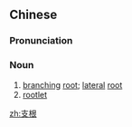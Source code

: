 ==Chinese==
{{zh-forms}}

===Pronunciation===
{{zh-pron
|m=zhīgēn
|c=zi1 gan1
|cat=n
}}

===Noun===
{{zh-noun}}

# [[branching]] [[root]]; [[lateral]] [[root]]
# [[rootlet]]

[[zh:支根]]